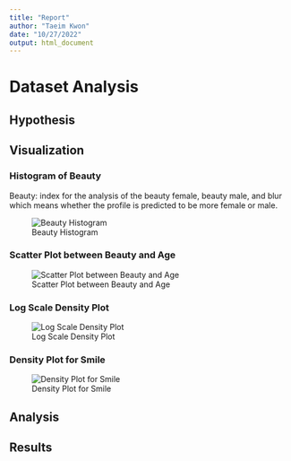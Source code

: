 ```yaml
---
title: "Report"
author: "Taeim Kwon"
date: "10/27/2022"
output: html_document
---
```


# Dataset Analysis

## Hypothesis

## Visualization

### Histogram of Beauty

Beauty: index for the analysis of the beauty female, beauty male, and blur which means whether the profile is predicted to be more female or male.

![Beauty Histogram](./figures/beauty_histogram.png)

### Scatter Plot between Beauty and Age

![Scatter Plot between Beauty and Age](./figures/scatter-plot.png)

### Log Scale Density Plot

![Log Scale Density Plot](./figures/log-density.png)

### Density Plot for Smile

![Density Plot for Smile](./figures/smile-density.png)

## Analysis

## Results

